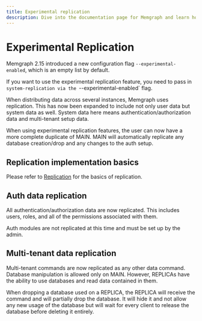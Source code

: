 ```yaml
---
title: Experimental replication
description: Dive into the documentation page for Memgraph and learn how to configure replication for data redundancy and disaster recovery. Examine the power of replication for enhanced data reliability.
---
```



# Experimental Replication

<Callout type="info">

Memgraph 2.15 introduced a new configuration flag
`--experimental-enabled`, which is an empty list by default.

If you want to use the experimental replication feature, you need to pass in 
`system-replication via the `--experimental-enabled` flag.

</Callout>

When distributing data across several instances, Memgraph uses replication.
This has now been expanded to include not only user data but system data as 
well. System data here means authentication/authorization data and 
multi-tenant setup data.

When using experimental replication features, the user can now have a more 
complete duplicate of MAIN. MAIN will automatically replicate any database
creation/drop and any changes to the auth setup.

## Replication implementation basics

Please refer to [Replication](/configuration/replication) for the basics of replication.

## Auth data replication 

All authentication/authorization data are now replicated. This includes users,
roles, and all of the permissions associated with them. 

Auth modules are not replicated at this time and must be set up by the admin.

## Multi-tenant data replication 

Multi-tenant commands are now replicated as any other data command.
Database manipulation is allowed only on MAIN. However, REPLICAs have the
ability to use databases and read data contained in them.

When dropping a database used on a REPLICA, the REPLICA will receive the command
and will partially drop the database. It will hide it and not allow any new
usage of the database but will wait for every client to release the database
before deleting it entirely.
